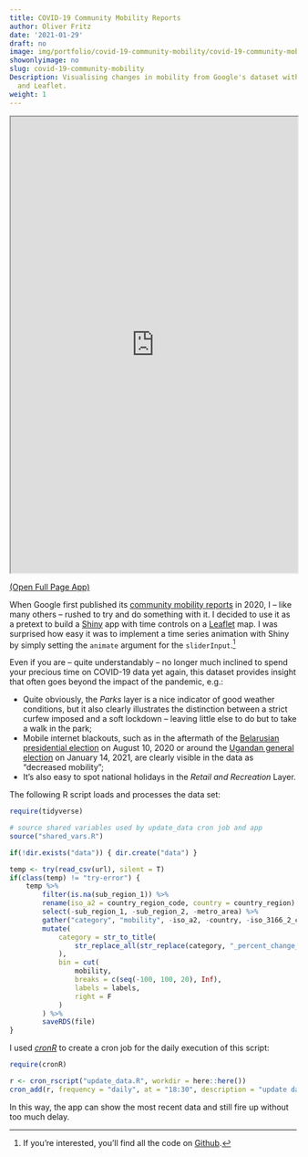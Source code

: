 ```yaml
---
title: COVID-19 Community Mobility Reports
author: Oliver Fritz
date: '2021-01-29'
draft: no
image: img/portfolio/covid-19-community-mobility/covid-19-community-mobility.png
showonlyimage: no
slug: covid-19-community-mobility
Description: Visualising changes in mobility from Google's dataset with Shiny
  and Leaflet.
weight: 1
---
```


<iframe title = "COVID-19 Community Mobility Reports App" src = "https://shiny.oliverfritz.de/covid-19-community-mobility/" width = "100%" height = "800"></iframe>

<a href="https://shiny.oliverfritz.de/covid-19-community-mobility/" target="_blank">(Open Full Page App)</a>

When Google first published its [community mobility reports](https://www.google.com/covid19/mobility/){target="_blank"} in 2020, I -- like many others -- rushed to try and do something with it. I decided to use it as a pretext to build a [Shiny](https://shiny.rstudio.com/){target="_blank"} app with time controls on a  [Leaflet](https://leafletjs.com/){target="_blank"} map. I was surprised how easy it was to implement a time series animation with Shiny by simply setting the `animate` argument for the `sliderInput`.[^1]

Even if you are -- quite understandably -- no longer much inclined to spend your precious time on COVID-19 data yet again, this dataset provides insight that often goes beyond the impact of the pandemic, e.g.:

- Quite obviously, the *Parks* layer is a nice indicator of good weather conditions, but it also clearly illustrates the distinction between a strict curfew imposed and a soft lockdown -- leaving little else to do but to take a walk in the park; 
- Mobile internet blackouts, such as in the aftermath of the [Belarusian presidential election](https://en.wikipedia.org/wiki/2020_Belarusian_presidential_election){target="_blank"} on August 10, 2020 or around the [Ugandan general election](https://en.wikipedia.org/wiki/2021_Ugandan_general_election){target="_blank"} on January 14, 2021, are clearly visible in the data as "decreased mobility";
- It's also easy to spot national holidays in the *Retail and Recreation* Layer.

The following R script loads and processes the data set:

```r
require(tidyverse)

# source shared variables used by update_data cron job and app
source("shared_vars.R")

if(!dir.exists("data")) { dir.create("data") }

temp <- try(read_csv(url), silent = T)
if(class(temp) != "try-error") {
	temp %>%
		filter(is.na(sub_region_1)) %>%
		rename(iso_a2 = country_region_code, country = country_region) %>%
		select(-sub_region_1, -sub_region_2, -metro_area) %>%
		gather("category", "mobility", -iso_a2, -country, -iso_3166_2_code, -census_fips_code, -date) %>%
		mutate(
			category = str_to_title(
				str_replace_all(str_replace(category, "_percent_change_from_baseline", ""), "_", " ")
			),
			bin = cut(
				mobility, 
				breaks = c(seq(-100, 100, 20), Inf), 
				labels = labels, 
				right = F
			)
		) %>%
		saveRDS(file)
}
```

I used [*cronR*](https://github.com/bnosac/cronR){target="_blank"} to create a cron job for the daily execution of this script:

```r
require(cronR)

r <- cron_rscript("update_data.R", workdir = here::here())
cron_add(r, frequency = "daily", at = "18:30", description = "update data")
```

In this way, the app can show the most recent data and still fire up without too much delay.


[^1]: If you're interested, you'll find all the code on [Github](https://github.com/ofr1tz/covid-19-community-mobility){target="_blank"}.
